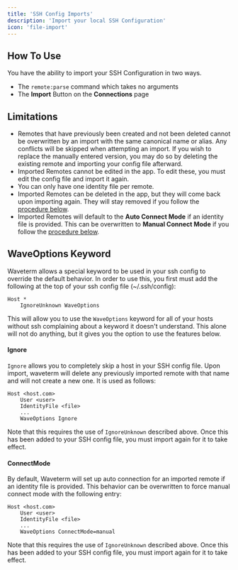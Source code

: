 ```yaml
---
title: 'SSH Config Imports'
description: 'Import your local SSH Configuration'
icon: 'file-import'
---
```


## How To Use
You have the ability to import your SSH Configuration in two ways.
- The `remote:parse` command which takes no arguments
- The **Import** Button on the **Connections** page

## Limitations
- Remotes that have previously been created and not been deleted cannot be overwritten by an import with the same canonical name or alias. Any conflicts will be skipped when attempting an import. If you wish to replace the manually entered version, you may do so by deleting the existing remote and importing your config file afterward.
- Imported Remotes cannot be edited in the app. To edit these, you must edit the config file and import it again.
- You can only have one identity file per remote.
- Imported Remotes can be deleted in the app, but they will come back upon importing again. They will stay removed if you follow the [procedure below](#waveoptions-keyword).
- Imported Remotes will default to the **Auto Connect Mode** if an identity file is provided. This can be overwritten to **Manual Connect Mode** if you follow the [procedure below](#waveoptions-keyword).

## WaveOptions Keyword
Waveterm allows a special keyword to be used in your ssh config to override the default behavior. In order to use this, you first must add the following at the top of your ssh config file (~/.ssh/config):
```
Host *
    IgnoreUnknown WaveOptions
```
This will allow you to use the `WaveOptions` keyword for all of your hosts without ssh complaining about a keyword it doesn't understand. This alone will not do anything, but it gives you the option to use the features below.

#### Ignore
`Ignore` allows you to completely skip a host in your SSH config file. Upon import, waveterm will delete any previously imported remote with that name and will not create a new one. It is used as follows:
```
Host <host.com>
    User <user>
    IdentityFile <file>
    ...
    WaveOptions Ignore
```
Note that this requires the use of `IgnoreUnknown` described above. Once this has been added to your SSH config file, you must import again for it to take effect.

#### ConnectMode
By default, Waveterm will set up auto connection for an imported remote if an identity file is provided. This behavior can be overwritten to force manual connect mode with the following entry:
```
Host <host.com>
    User <user>
    IdentityFile <file>
    ...
    WaveOptions ConnectMode=manual
```
Note that this requires the use of `IgnoreUnknown` described above. Once this has been added to your SSH config file, you must import again for it to take effect.